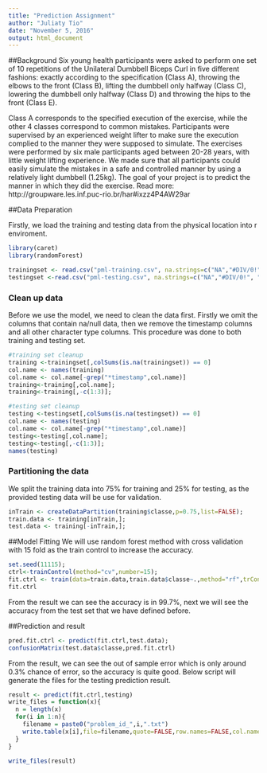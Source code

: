 ```yaml
---
title: "Prediction Assignment"
author: "Juliaty Tio"
date: "November 5, 2016"
output: html_document
---
```


##Background
Six young health participants were asked to perform one set of 10 repetitions of the Unilateral Dumbbell Biceps Curl in five different fashions: exactly according to the specification (Class A), throwing the elbows to the front (Class B), lifting the dumbbell only halfway (Class C), lowering the dumbbell only halfway (Class D) and throwing the hips to the front (Class E).

Class A corresponds to the specified execution of the exercise, while the other 4 classes correspond to common mistakes. Participants were supervised by an experienced weight lifter to make sure the execution complied to the manner they were supposed to simulate. The exercises were performed by six male participants aged between 20-28 years, with little weight lifting experience. We made sure that all participants could easily simulate the mistakes in a safe and controlled manner by using a relatively light dumbbell (1.25kg). The goal of your project is to predict the manner in which they did the exercise. 
Read more: http://groupware.les.inf.puc-rio.br/har#ixzz4P4AW29ar

##Data Preparation

Firstly, we load the training and testing data from the physical location into r enviroment. 
```r
library(caret)
library(randomForest)

trainingset <- read.csv("pml-training.csv", na.strings=c("NA","#DIV/0!", ""));
testingset <-read.csv("pml-testing.csv", na.strings=c("NA","#DIV/0!", ""));
```

### Clean up data
Before we use the model, we need to clean the data first. Firstly we omit the columns that contain na/null data, then we remove the timestamp columns and all other character type columns. This procedure was done to both training and testing set.
```r
#training set cleanup
training <-trainingset[,colSums(is.na(trainingset)) == 0]
col.name <- names(training)
col.name <- col.name[-grep("*timestamp",col.name)]    
training<-training[,col.name];
training<-training[,-c(1:3)];

#testing set cleanup
testing <-testingset[,colSums(is.na(testingset)) == 0]
col.name <- names(testing)
col.name <- col.name[-grep("*timestamp",col.name)]    
testing<-testing[,col.name];
testing<-testing[,-c(1:3)];
names(testing)
```


### Partitioning the data
We split the training data into 75% for training and 25% for testing, as the provided testing data will be use for validation. 
```r
inTrain <- createDataPartition(training$classe,p=0.75,list=FALSE);
train.data <- training[inTrain,];
test.data <- training[-inTrain,];
```

##Model Fitting
We will use random forest method with cross validation with 15 fold as the train control to increase the accuracy. 
```r
set.seed(11115);
ctrl<-trainControl(method="cv",number=15);
fit.ctrl <- train(data=train.data,train.data$classe~.,method="rf",trControl=ctrl);
fit.ctrl
```
From the result we can see the accuracy is in 99.7%, next we will see the accuracy from the test set that we have defined before. 
 
##Prediction and result
```r
pred.fit.ctrl <- predict(fit.ctrl,test.data);
confusionMatrix(test.data$classe,pred.fit.ctrl)

```

From the result, we can see the out of sample error which is only around 0.3% chance of error, so the accuracy is quite good. Below script will generate the files for the testing prediction result. 

```r

result <- predict(fit.ctrl,testing)
write_files = function(x){
  n = length(x)
  for(i in 1:n){
    filename = paste0("problem_id_",i,".txt")
    write.table(x[i],file=filename,quote=FALSE,row.names=FALSE,col.names=FALSE)
  }
}

write_files(result)
```
 





